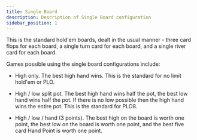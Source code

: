 ```yaml
---
title: Single Board
description: Description of Single Board configuration
sidebar_position: 1
---
```



This is the standard hold'em boards, dealt in the usual manner - three
card flops for each board, a single turn card for each board, and a
single river card for each board.

<PokerBoardViewer configPath="/data/boards/single-board.json" />

Games possible using the single board configurations include:

- High only. The best high hand wins. This is the standard for no limit 
  hold'em or PLO.

- High / low split pot. The best high hand wins half the pot, the best
  low hand wins half the pot. If there is no low possible then the high
  hand wins the entire pot. This is the standard for PLO8.

- High / low / hand (3 points). The best high on the board is worth one
  point, the best low on the board is worth one point, and the best five
  card Hand Point is worth one point.